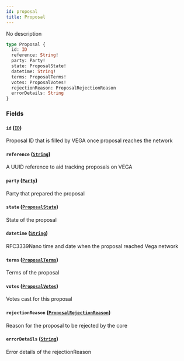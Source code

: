 ```yaml
---
id: proposal
title: Proposal
---
```



No description

```graphql
type Proposal {
  id: ID
  reference: String!
  party: Party!
  state: ProposalState!
  datetime: String!
  terms: ProposalTerms!
  votes: ProposalVotes!
  rejectionReason: ProposalRejectionReason
  errorDetails: String
}
```


### Fields

#### `id` ([`ID`](/docs/testnet/graphql/scalars/id))

Proposal ID that is filled by VEGA once proposal reaches the network


#### `reference` ([`String`](/docs/testnet/graphql/scalars/string))

A UUID reference to aid tracking proposals on VEGA


#### `party` ([`Party`](/docs/testnet/graphql/objects/party))

Party that prepared the proposal


#### `state` ([`ProposalState`](/docs/testnet/graphql/enums/proposal-state))

State of the proposal


#### `datetime` ([`String`](/docs/testnet/graphql/scalars/string))

RFC3339Nano time and date when the proposal reached Vega network


#### `terms` ([`ProposalTerms`](/docs/testnet/graphql/objects/proposal-terms))

Terms of the proposal


#### `votes` ([`ProposalVotes`](/docs/testnet/graphql/objects/proposal-votes))

Votes cast for this proposal


#### `rejectionReason` ([`ProposalRejectionReason`](/docs/testnet/graphql/enums/proposal-rejection-reason))

Reason for the proposal to be rejected by the core


#### `errorDetails` ([`String`](/docs/testnet/graphql/scalars/string))

Error details of the rejectionReason




